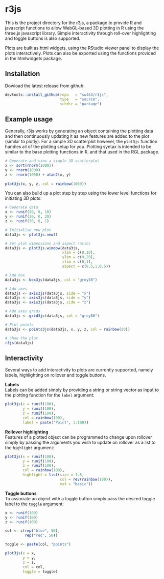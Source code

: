
r3js
====

This is the project directory for the r3js, a package to provide R and javascript functions to allow WebGL-based 3D plotting in R using the three.js javascript library. Simple interactivity through roll-over highlighting and toggle buttons is also supported.

Plots are built as html widgets, using the RStudio viewer panel to display the plots interactively. Plots can also be exported using the functions provided in the htmlwidgets package.


Installation
------------

Dowload the latest release from github:

```R
devtools::install_github(repo   = "sw463/r3js",
                         type   = "source",
                         subdir = "package")
```


Example usage
-------------

Generally, r3js works by generating an object containing the plotting data and then continuously updating it as new features are added to the plot (similar to plotly).  For a simple 3D scatterplot however, the `plot3js` function handles all of the plotting setup for you. Plotting syntax is intended to be similar to the base plotting functions in R, and that used in the RGL package.


```R
# Generate and view a simple 3D scatterplot
x <- sort(rnorm(1000))
y <- rnorm(1000)
z <- rnorm(1000) + atan2(x, y)
  
plot3js(x, y, z, col = rainbow(1000))
```


You can also build up a plot step by step using the lower level functions for initiating 3D plots:

```R
# Generate data
x <- runif(20, 0, 10)
y <- runif(20, 0, 20)
z <- runif(20, 0, 1)

# Initialise new plot
data3js <- plot3js.new()

# Set plot dimensions and aspect ratios
data3js <- plot3js.window(data3js,
                          xlim = c(0,10),
                          ylim = c(0,20),
                          zlim = c(0,1),
                          aspect = c(0.5,1,0.5))

# Add box
data3js <- box3js(data3js, col = "grey50")

# Add axes
data3js <- axis3js(data3js, side = "x")
data3js <- axis3js(data3js, side = "y")
data3js <- axis3js(data3js, side = "z")

# Add axes grids
data3js <- grid3js(data3js, col = "grey80")

# Plot points
data3js <- points3js(data3js, x, y, z, col = rainbow(20))

# Show the plot
r3js(data3js)
```

Interactivity
-------------
Several ways to add interactivity to plots are currently supported, namely labels, highlighting on rollover and toggle buttons.

__Labels__  
Labels can be added simply by providing a string or string vector as input to the plotting function for the `label` argument:

```R
plot3js(x = runif(100),
        y = runif(100),
        z = runif(100),
        col = rainbow(100),
        label = paste("Point", 1:100))
```


__Rollover highlighting__  
Features of a plotted object can be programmed to change upon rollover simply by passing the arguments you wish to update on 
rollover as a list to the `highlight` argument:

```R
plot3js(x = runif(100),
        y = runif(100),
        z = runif(100),
        col = rainbow(100),
        highlight = list(size = 1.5,
                         col = rev(rainbow(100)),
                         mat = "basic"))
```


__Toggle buttons__  
To associate an object with a toggle button simply pass the desired toggle label to the `toggle` argument:

```R
x <- runif(100)
y <- runif(100)
z <- runif(100)

col <- c(rep("blue", 50),
         rep("red", 50))

toggle <- paste(col, "points")

plot3js(x = x,
        y = y,
        z = z,
        col = col,
        toggle = toggle)
```

